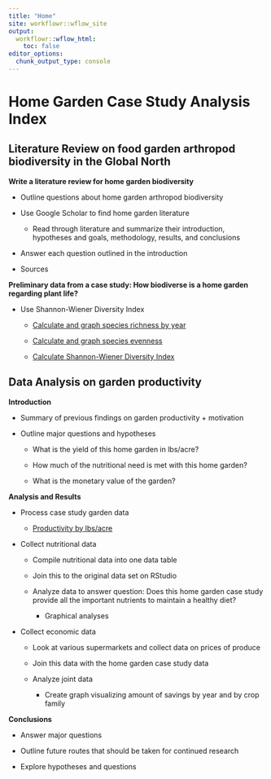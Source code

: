```yaml
---
title: "Home"
site: workflowr::wflow_site
output:
  workflowr::wflow_html:
    toc: false
editor_options:
  chunk_output_type: console
---
```


# Home Garden Case Study Analysis Index 

## Literature Review on food garden arthropod biodiversity in the Global North

**Write a literature review for home garden biodiversity** 

- Outline questions about home garden arthropod biodiversity  

- Use Google Scholar to find home garden literature

  - Read through literature and summarize their introduction, hypotheses and 
  goals, methodology, results, and conclusions 

- Answer each question outlined in the introduction

- Sources 

**Preliminary data from a case study: How biodiverse is a home garden regarding plant life?**   

- Use Shannon-Wiener Diversity Index  

  - [Calculate and graph species richness by year](Species-Richness-RMark.html)  

  - [Calculate and graph species evenness](Species-Evenness.html)  

  - [Calculate Shannon-Wiener Diversity Index](Shannon-Index.html) 

## Data Analysis on garden productivity

**Introduction**

- Summary of previous findings on garden productivity + motivation  

- Outline major questions and hypotheses  

  - What is the yield of this home garden in lbs/acre?   

  - How much of the nutritional need is met with this home garden?  

  - What is the monetary value of the garden? 

**Analysis and Results**  

- Process case study garden data  

  - [Productivity by lbs/acre](lbs-acre-calculations-.html)

- Collect nutritional data  

  - Compile nutritional data into one data table  

  - Join this to the original data set on RStudio  

  - Analyze data to answer question: Does this home garden case study provide all the important nutrients to maintain a healthy diet?   

    - Graphical analyses 

- Collect economic data  

  - Look at various supermarkets and collect data on prices of produce  

  - Join this data with the home garden case study data  

  - Analyze joint data  

    - Create graph visualizing amount of savings by year and by crop family  

**Conclusions**  

- Answer major questions 

- Outline future routes that should be taken for continued research  

- Explore hypotheses and questions 
